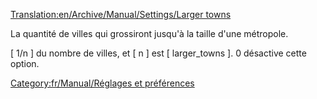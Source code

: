 [[Translation:en/Archive/Manual/Settings/Larger towns]]


La quantité de villes qui grossiront jusqu'à la taille d'une métropole.

[ 1/n ] du nombre de villes, et [ n ] est [ larger_towns ]. 0 désactive cette option.

[[Category:fr/Manual/Réglages et préférences]]